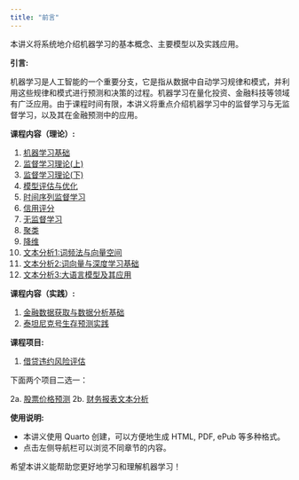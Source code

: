 ```yaml
---
title: "前言"
---
```


本讲义将系统地介绍机器学习的基本概念、主要模型以及实践应用。

**引言:**

机器学习是人工智能的一个重要分支，它是指从数据中自动学习规律和模式，并利用这些规律和模式进行预测和决策的过程。机器学习在量化投资、金融科技等领域有广泛应用。由于课程时间有限，本讲义将重点介绍机器学习中的监督学习与无监督学习，以及其在金融预测中的应用。

**课程内容（理论）:**

1.  [机器学习基础](01_ml_basic.qmd)
2.  [监督学习理论(上)](03_supervised.qmd)
3.  [监督学习理论(下)](04_supervised.qmd)
4.  [模型评估与优化](05_model_assess.qmd)
5.  [时间序列监督学习](09_ts.qmd)
6.  [信用评分](06_credit.qmd)
7.  [无监督学习](07_unsupervised.qmd)
8.  [聚类](07_cluster.qmd)
9.  [降维](09_dimension.qmd)
10. [文本分析1:词频法与向量空间](11_nlp.qmd)
11. [文本分析2:词向量与深度学习基础](12_embedding.qmd)
12. [文本分析3:大语言模型及其应用](13_llm.qmd)

**课程内容（实践）:**

1. [金融数据获取与数据分析基础](lab02_data.qmd)
2. [泰坦尼克号生存预测实践](lab03_titanic.qmd)

**课程项目:**

1.  [借贷违约风险评估](project1_LC.qmd)

下面两个项目二选一：

2a.  [股票价格预测](project2a_tspred.qmd)
2b.  [财务报表文本分析](project2b_text.qmd)

**使用说明:**

*   本讲义使用 Quarto 创建，可以方便地生成 HTML, PDF, ePub 等多种格式。
*   点击左侧导航栏可以浏览不同章节的内容。

希望本讲义能帮助您更好地学习和理解机器学习！ 